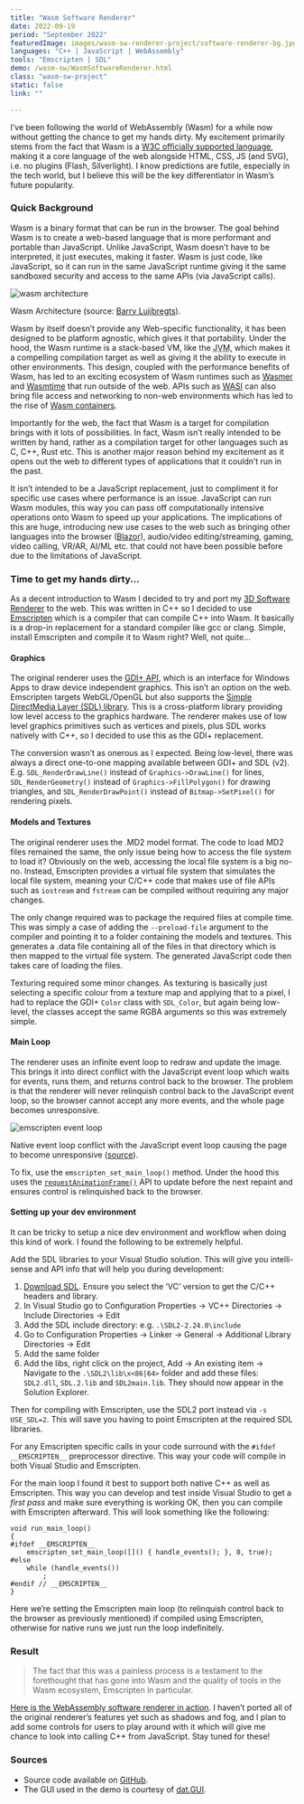 ```yaml
---
title: "Wasm Software Renderer"
date: 2022-09-19
period: "September 2022"
featuredImage: images/wasm-sw-renderer-project/software-renderer-bg.jpg
languages: "C++ | JavaScript | WebAssembly"
tools: "Emscripten | SDL"
demo: /wasm-sw/WasmSoftwareRenderer.html
class: "wasm-sw-project"
static: false
link: ""

---
```



I’ve been following the world of WebAssembly (Wasm) for a while now without getting the chance to get my hands dirty. My excitement 
primarily stems from the fact that Wasm is a [W3C officially supported language](https://www.w3.org/TR/wasm-core-1/), making it a core language of 
the web alongside HTML, CSS, JS (and SVG), i.e. no plugins (Flash, Silverlight). I know predictions are futile, especially in the tech world, 
but I believe this will be the key differentiator in Wasm’s future popularity.

### Quick Background

Wasm is a binary format that can be run in the browser. The goal behind Wasm is to create a web-based language that is more performant and 
portable than JavaScript. Unlike JavaScript, Wasm doesn’t have to be interpreted, it just executes, making it faster. Wasm is just code, 
like JavaScript, so it can run in the same JavaScript runtime giving it the same sandboxed security and access to the same APIs (via JavaScript calls).

![wasm architecture](images/wasm-sw-renderer-project/wasm-architecture.jpg)
<figcaption>
    <FontAwesomeIcon icon={faCamera} /> Wasm Architecture (source: <a href="https://www.pluralsight.com/courses/web-assembly-big-picture">Barry Luijbregts</a>).
</figcaption>

Wasm by itself doesn’t provide any Web-specific functionality, it has been designed to be platform agnostic, which gives it that portability. Under the 
hood, the Wasm runtime is a stack-based VM, like the <abbr title="Java Virtual Machine">JVM</abbr>, which makes it a compelling compilation target as well as 
giving it the ability to execute in other environments. This design, coupled with the performance benefits of Wasm, has led to an exciting ecosystem of Wasm 
runtimes such as [Wasmer](https://wasmer.io/) and [Wasmtime](https://wasmtime.dev/) that run outside of the web. APIs such as [WASI](https://wasi.dev/) can 
also bring file access and networking to non-web environments which has led to the rise 
of [Wasm containers](https://www.docker.com/blog/why-containers-and-webassembly-work-well-together/).

Importantly for the web, the fact that Wasm is a target for compilation brings with it lots of possibilities. In fact, Wasm isn’t really intended to be 
written by hand, rather as a compilation target for other languages such as C, C++, Rust etc.  This is another major reason behind my excitement as 
it opens out the web to different types of applications that it couldn’t run in the past.

It isn’t intended to be a JavaScript replacement, just to compliment it for specific use cases where performance is an issue. JavaScript can run Wasm 
modules, this way you can pass off computationally intensive operations onto Wasm to speed up your applications. The implications of this are huge, 
introducing new use cases to the web such as bringing other languages into the browser ([Blazor](https://dotnet.microsoft.com/en-us/apps/aspnet/web-apps/blazor)), 
audio/video editing/streaming, gaming, video calling, VR/AR, AI/ML etc. that could not have been possible before due to the limitations of JavaScript.

### Time to get my hands dirty...

As a decent introduction to Wasm I decided to try and port my [3D Software Renderer](https://poc275.me/3d-software-renderer/) to the web. This was written 
in C++ so I decided to use [Emscripten](https://emscripten.org/index.html) which is a compiler that can compile C++ into Wasm. It basically is a drop-in 
replacement for a standard compiler like gcc or clang. Simple, install Emscripten and compile it to Wasm right? Well, not quite...

#### Graphics

The original renderer uses the [GDI+ API](https://learn.microsoft.com/en-us/windows/win32/gdiplus/-gdiplus-gdi-start), which is an interface for Windows 
Apps to draw device independent graphics. This isn’t an option on the web. Emscripten targets WebGL/OpenGL but also supports the 
[Simple DirectMedia Layer (SDL) library](https://www.libsdl.org/). This is a cross-platform library providing low level access to the graphics 
hardware. The renderer makes use of low level graphics primitives such as vertices and pixels, plus SDL works natively with C++, so I decided to use this 
as the GDI+ replacement.

The conversion wasn’t as onerous as I expected. Being low-level, there was always a direct one-to-one mapping available between GDI+ and SDL (v2). E.g. 
`SDL_RenderDrawLine()` instead of `Graphics->DrawLine()` for lines, `SDL_RenderGeometry()` instead of `Graphics->FillPolygon()` for drawing triangles, 
and `SDL_RenderDrawPoint()` instead of `Bitmap->SetPixel()` for rendering pixels.

#### Models and Textures

The original renderer uses the .MD2 model format. The code to load MD2 files remained the same, the only issue being how to access the file system to load it? 
Obviously on the web, accessing the local file system is a big no-no. Instead, Emscripten provides a virtual file system that simulates the local file system, 
meaning your C/C++ code that makes use of file APIs such as `iostream` and `fstream` can be compiled without requiring any major changes.

The only change required was to package the required files at compile time. This was simply a case of adding the `--preload-file` argument to the compiler 
and pointing it to a folder containing the models and textures. This generates a .data file containing all of the files in that directory which is then 
mapped to the virtual file system. The generated JavaScript code then takes care of loading the files.

Texturing required some minor changes. As texturing is basically just selecting a specific colour from a texture map and applying that to a pixel, I 
had to replace the GDI+ `Color` class with `SDL_Color`, but again being low-level, the classes accept the same RGBA arguments so this was extremely simple.

#### Main Loop

The renderer uses an infinite event loop to redraw and update the image. This brings it into direct conflict with the JavaScript event loop which waits 
for events, runs them, and returns control back to the browser. The problem is that the renderer will never relinquish control back to the JavaScript 
event loop, so the browser cannot accept any more events, and the whole page becomes unresponsive.

![emscripten event loop](images/wasm-sw-renderer-project/emscripten-event-loop.jpg)
<figcaption>
    <FontAwesomeIcon icon={faCamera} /> Native event loop conflict with the JavaScript event loop causing the page to become unresponsive 
    (<a href="https://web.dev/drawing-to-canvas-in-emscripten/">source</a>).
</figcaption>

To fix, use the `emscripten_set_main_loop()` method. Under the hood this uses the 
[`requestAnimationFrame()`](https://developer.mozilla.org/en-US/docs/Web/API/window/requestAnimationFrame) API to update before the next 
repaint and ensures control is relinquished back to the browser.

#### Setting up your dev environment

It can be tricky to setup a nice dev environment and workflow when doing this kind of work. I found the following to be extremely helpful.

Add the SDL libraries to your Visual Studio solution. This will give you intelli-sense and API info that will help you during development:

1. [Download SDL](https://github.com/libsdl-org/SDL/releases/latest). Ensure you select the ‘VC’ version to get the C/C++ headers and library.
1. In Visual Studio go to Configuration Properties -> VC++ Directories -> Include Directories -> Edit
1. Add the SDL include directory: e.g. `.\SDL2-2.24.0\include`
1. Go to Configuration Properties -> Linker -> General -> Additional Library Directories -> Edit
1. Add the same folder
1. Add the libs, right click on the project, Add -> An existing item -> Navigate to the `.\SDL2\lib\x<86|64>` folder and add these files: 
`SDL2.dll`, `SDL.2.lib` and `SDL2main.lib`. They should now appear in the Solution Explorer.

Then for compiling with Emscripten, use the SDL2 port instead via `-s USE_SDL=2`. This will save you having to point Emscripten at the required SDL libraries.

For any Emscripten specific calls in your code surround with the `#ifdef __EMSCRIPTEN__` preprocessor directive. This way your code will compile 
in both Visual Studio and Emscripten.

For the main loop I found it best to support both native C++ as well as Emscripten. This way you can develop and test inside Visual Studio to get a 
*first pass* and make sure everything is working OK, then you can compile with Emscripten afterward. This will look something like the following:

```cplusplus
void run_main_loop()
{
#ifdef __EMSCRIPTEN__
	emscripten_set_main_loop([]() { handle_events(); }, 0, true);
#else
	while (handle_events())
		;
#endif // __EMSCRIPTEN__
}
```

Here we’re setting the Emscripten main loop (to relinquish control back to the browser as previously mentioned) if compiled using Emscripten, 
otherwise for native runs we just run the loop indefinitely.

### Result

> <FontAwesomeIcon icon={faQuoteLeft} /> The fact that this was a painless process is a testament to the forethought that has gone into Wasm and 
the quality of tools in the Wasm ecosystem, Emscripten in particular.

[Here is the WebAssembly software renderer in action](https://poc275.me/wasm-sw/WasmSoftwareRenderer.html). I haven’t ported all of the original renderer’s features yet such as shadows and fog, and I 
plan to add some controls for users to play around with it which will give me chance to look into calling C++ from JavaScript. Stay tuned for these!

### Sources
- Source code available on [GitHub](https://github.com/Poc275/WasmSoftwareRenderer).
- The GUI used in the demo is courtesy of [dat.GUI](https://github.com/dataarts/dat.gui).
